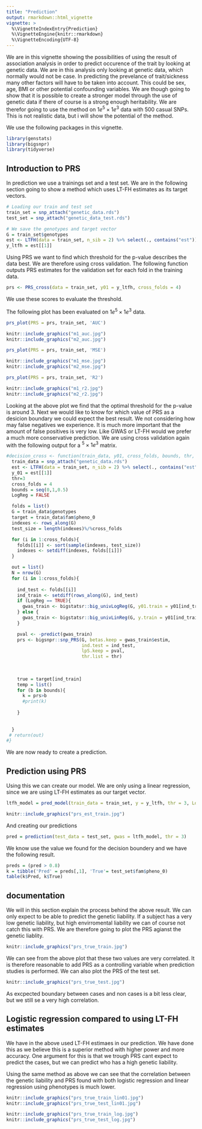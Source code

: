 ```yaml
---
title: "Prediction"
output: rmarkdown::html_vignette
vignette: >
  %\VignetteIndexEntry{Prediction}
  %\VignetteEngine{knitr::rmarkdown}
  %\VignetteEncoding{UTF-8}
---
```


We are in this vignette showing the possibilities of using the result of association analysis in order to predict occurence of the trait by looking at genetic data. We are in this analysis only looking at genetic data, which normally would not be case. In predicting the prevelance of trait/sickness many other factors will have to be taken into account. This could be sex, age, BMI or other potential confounding variables. We are though going to show that it is possible to create a stronger model through the use of genetic data if there of course is a strong enough heritability. We are therefor going to use the method on $1e^5\times1e^3$ data with 500 casual SNPs. This is not realistic data, but i will show the potential of the method.

We use the following packages in this vignette.

```r
library(genstats)
library(bigsnpr)
library(tidyverse)
```


## Introduction to PRS 

In prediction we use a trainings set and a test set. We are in the following section going to show a method which uses LT-FH estimates as its target vectors.
```r
# Loading our train and test set
train_set = snp_attach("genetic_data.rds")
test_set = snp_attach("genetic_data_test.rds")

# We save the genotypes and target vector
G = train_set$genotypes
est <- LTFH(data = train_set, n_sib = 2) %>% select(., contains("est"))
y_ltfh = est[[1]]

```

Using PRS we want to find which threshold for the p-value describes the data best. We are therefore using cross validation. The following function outputs PRS estimates for the validation set for each fold in the training data.

```r
prs <- PRS_cross(data = train_set, y01 = y_ltfh, cross_folds = 4)
```

We use these scores to evaluate the threshold. 

The following plot has been evaluated on $1e^5\times1e^3$ data.

```r
prs_plot(PRS = prs, train_set, 'AUC')
```

```r
knitr::include_graphics("m1_auc.jpg")
knitr::include_graphics("m2_auc.jpg")
```


```r
prs_plot(PRS = prs, train_set, 'MSE')
```


```r
knitr::include_graphics("m1_mse.jpg")
knitr::include_graphics("m2_mse.jpg")
```


```r
prs_plot(PRS = prs, train_set, 'R2')
```


```r
knitr::include_graphics("m1_r2.jpg")
knitr::include_graphics("m2_r2.jpg")
```


Looking at the above plot we find that the optimal threshold for the p-value is around 3.
Next we would like to know for which value of PRS as a desicion boundary we could expect the best result. We not considering how may false negatives we experience. It is much more important that the amount of false positives is very low. Like GWAS or LT-FH would we prefer a much more conservative prediction. We are using cross validation again with the following output for a $^5\times1e^3$ matrix.

```r
#decision_cross <- function(train_data, y01, cross_folds, bounds, thr, LogReg = FALSE){
  train_data = snp_attach("genetic_data.rds")
  est <- LTFH(data = train_set, n_sib = 2) %>% select(., contains("est"))
  y_01 = est[[1]]
  thr=3
  cross_folds = 4
  bounds = seq(0,1,0.5)
  LogReg = FALSE  
```
  
  
```r
  folds = list()
  G = train_data$genotypes
  target = train_data$fam$pheno_0
  indexes <- rows_along(G)
  test_size = length(indexes)%/%cross_folds

  for (i in 1:cross_folds){
    folds[[i]] <- sort(sample(indexes, test_size))
    indexes <- setdiff(indexes, folds[[i]])
  }

  out = list()
  N = nrow(G)
  for (i in 1:cross_folds){
    
    ind_test <- folds[[i]]
    ind_train <- setdiff(rows_along(G), ind_test)
    if (LogReg == TRUE){
      gwas_train <- bigstatsr::big_univLogReg(G, y01.train = y01[ind_train], ind.train = ind_train)
    } else {
      gwas_train <- bigstatsr::big_univLinReg(G, y.train = y01[ind_train], ind.train = ind_train)
    }

    pval <- -predict(gwas_train)
    prs <- bigsnpr::snp_PRS(G, betas.keep = gwas_train$estim,
                            ind.test = ind_test,
                            lpS.keep = pval,
                            thr.list = thr)
    
    
    
    true = target[ind_train]
    temp = list()
    for (b in bounds){
      k = prs>b
      #print(k)
      
    }
    
    
  }
 # return(out)
#}
```

We are now ready to create a prediction.



## Prediction using PRS
Using this we can create our model. We are only using a linear regression, since we are using LT-FH estimates as our target vector.
```r
ltfh_model = pred_model(train_data = train_set, y = y_ltfh, thr = 3, LogReg = FALSE)
```

```r
knitr::include_graphics("prs_est_train.jpg")
```

And creating our predictions

```r
pred = prediction(test_data = test_set, gwas = ltfh_model, thr = 3)
```

We know use the value we found for the decision boundery and we have the following result.

```r
preds = (pred > 0.8)
k = tibble('Pred' = preds[,1], 'True'= test_set$fam$pheno_0)
table(k$Pred, k$True)
```

## documentation

We will in this section explain the process behind the above result. We can only expect to be able to predict the genetic liability. If a subject has a very low genetic liability, but high envirromental liability we can of course not catch this with PRS. We are therefore going to plot the PRS agianst the genetic liablity.

```r
knitr::include_graphics("prs_true_train.jpg")
```

We can see from the above plot that these two values are very correlated. It is therefore reasonable to add PRS as a controlling variable when prediction studies is performed. We can also plot the PRS of the test set.

```r
knitr::include_graphics("prs_true_test.jpg")
```

As excpected boundary between cases and non cases is a bit less clear, but we still se a very high correlation.


## Logistic regression compared to using LT-FH estimates

We have in the above used LT-FH estimaes in our prediction. We have done this as we believe this is a superior method with higher power and more accuracy. One argument for this is that we trough PRS cant expect to predict the cases, but we can predict who has a high genetic liability.

Using the same method as above we can see that the correlation between the genetic liability and PRS found with both logistic regression and linear regression using phenotypes is much lower.


```r
knitr::include_graphics("prs_true_train_lin01.jpg")
knitr::include_graphics("prs_true_test_lin01.jpg")
```

```r
knitr::include_graphics("prs_true_train_log.jpg")
knitr::include_graphics("prs_true_test_log.jpg")
```






